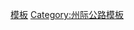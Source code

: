 {{Navbox
|state=autocollapse
|image=[[Image:I-87.svg|40px]]
|name=87号州际公路及其辅助线
|title=[[87号州际公路|<font color=white>87号州际公路</font>]]<font color=white>及其</font>[[美國州際公路輔助線列表|<font color=white>辅助线</font>]]
|titlestyle= background:#006A4D; color:white;
|listclass=hlist
|list1=*'''新泽西州境内的辅助线'''
**[[287号州际公路|287]]
*'''纽约州段'''
**[[287号州际公路|187]]<sup>1</sup>
**[[287号州际公路|287]]
**[[487号州际公路|487]]<sup>2</sup>
**[[28号纽约州州道|587]]
**[[687号州际公路|687]]<sup>2</sup>
**[[787号州际公路|787]]   
|list2=*<sup>1</sup>曾经
*<sup>2</sup>未修建
}}
<noinclude>
[[Category:87号州际公路|模板]]
[[Category:州际公路模板]]
</noinclude>